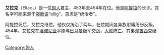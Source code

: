 {{expand|time=2014-06-04T04:49:46+00:00}}
{{unreferenced|time=2014-06-04T04:49:46+00:00}}
'''艾拉克'''（Ellac，{{bd|？||454年||catIdx=E}}）是一位[[匈人|匈人]]君主，453年至454年在位。他是[[阿提拉|阿提拉]]的长子。其名字可能来源于[[突厥语|突厥语]]“ellig”，意思是“统治者”。

阿提拉死后，艾拉克继位。他仅仅统治了两年，在位期间各异族附庸纷纷反叛。454年，艾拉克在[[潘诺尼亚|潘诺尼亚]]平原与[[日耳曼|日耳曼]]叛军交战，[[尼达欧之战|大败阵亡]]。其弟[[邓吉西克|邓吉西克]]继位。

{{start box}}
{{succession box | before = [[阿提拉|阿提拉]]| title = [[匈人|匈人]]君主 | years = 453年–454年 | after = [[邓吉西克|邓吉西克]]}}
{{end box}}

[[Category:匈人|Category:匈人]]